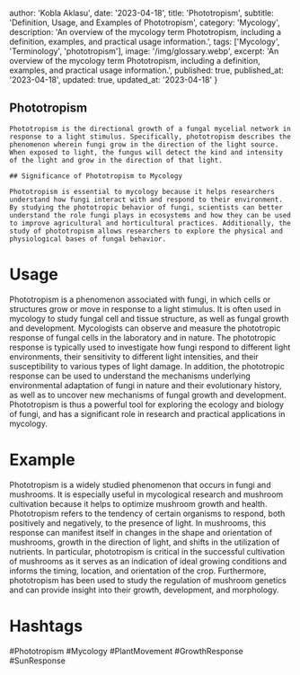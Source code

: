 
  author: 'Kobla Aklasu',
  date: '2023-04-18',
  title: 'Phototropism',
  subtitle: 'Definition, Usage, and Examples of Phototropism',
  category: 'Mycology',
  description: 'An overview of the mycology term Phototropism, including a definition, examples, and practical usage information.',
  tags: ['Mycology', 'Terminology', 'phototropism'],
  image: '/img/glossary.webp',
  excerpt: 'An overview of the mycology term Phototropism, including a definition, examples, and practical usage information.',
  published: true,
  published_at: '2023-04-18',
  updated: true,
  updated_at: '2023-04-18'
}




## Phototropism
    
    Phototropism is the directional growth of a fungal mycelial network in response to a light stimulus. Specifically, phototropism describes the phenomenon wherein fungi grow in the direction of the light source. When exposed to light, the fungus will detect the kind and intensity of the light and grow in the direction of that light.
    
    ## Significance of Phototropism to Mycology
    
    Phototropism is essential to mycology because it helps researchers understand how fungi interact with and respond to their environment. By studying the phototropic behavior of fungi, scientists can better understand the role fungi plays in ecosystems and how they can be used to improve agricultural and horticultural practices. Additionally, the study of phototropism allows researchers to explore the physical and physiological bases of fungal behavior.

# Usage

Phototropism is a phenomenon associated with fungi, in which cells or structures grow or move in response to a light stimulus. It is often used in mycology to study fungal cell and tissue structure, as well as fungal growth and development. Mycologists can observe and measure the phototropic response of fungal cells in the laboratory and in nature. The phototropic response is typically used to investigate how fungi respond to different light environments, their sensitivity to different light intensities, and their susceptibility to various types of light damage. In addition, the phototropic response can be used to understand the mechanisms underlying environmental adaptation of fungi in nature and their evolutionary history, as well as to uncover new mechanisms of fungal growth and development. Phototropism is thus a powerful tool for exploring the ecology and biology of fungi, and has a significant role in research and practical applications in mycology.

# Example

Phototropism is a widely studied phenomenon that occurs in fungi and mushrooms. It is especially useful in mycological research and mushroom cultivation because it helps to optimize mushroom growth and health. Phototropism refers to the tendency of certain organisms to respond, both positively and negatively, to the presence of light. In mushrooms, this response can manifest itself in changes in the shape and orientation of mushrooms, growth in the direction of light, and shifts in the utilization of nutrients. In particular, phototropism is critical in the successful cultivation of mushrooms as it serves as an indication of ideal growing conditions and informs the timing, location, and orientation of the crop. Furthermore, phototropism has been used to study the regulation of mushroom genetics and can provide insight into their growth, development, and morphology.

# Hashtags

#Phototropism #Mycology #PlantMovement #GrowthResponse #SunResponse

